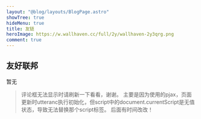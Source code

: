 ```yaml
---
layout: "@blog/layouts/BlogPage.astro"
showTree: true
hideMenu: true
title: 友链
heroImage: https://w.wallhaven.cc/full/2y/wallhaven-2y3qrg.png
comment: true
---
```


## 友好联邦

暂无


> 评论框无法显示时请刷新一下看看，谢谢。
> 主要是因为使用的pjax，页面更新时utteranc执行初始化，但script中的document.currentScript是无值状态，导致无法替换那个script标签。
> 后面有时间改改！

